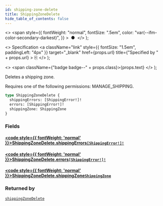 ```yaml
---
id: shipping-zone-delete
title: ShippingZoneDelete
hide_table_of_contents: false
---
```


  <>
    <span
      style={{
        fontWeight: "normal",
        fontSize: ".5em",
        color: "var(--ifm-color-secondary-darkest)",
      }}
    >
      &nbsp;●&nbsp;
    </span>
  </>
);

  <>
    Specification
    <a
      className="link"
      style={{ fontSize: "1.5em", paddingLeft: "4px" }}
      target="\_blank"
      href={props.url}
      title={"Specified by " + props.url}
    >
      ⎘
    </a>
  </>
);

  <>
    <span className={"badge badge--" + props.class}>{props.text}</span>
  </>
);

Deletes a shipping zone.

Requires one of the following permissions: MANAGE_SHIPPING.

```graphql
type ShippingZoneDelete {
  shippingErrors: [ShippingError!]!
  errors: [ShippingError!]!
  shippingZone: ShippingZone
}
```

### Fields

#### [<code style={{ fontWeight: 'normal' }}>ShippingZoneDelete.<b>shippingErrors</b></code>](#)<Bullet />[`[ShippingError!]!`](../../api-reference/shipping/objects/shipping-error) <Badge class="secondary" text="non-null"/> <Badge class="secondary" text="object"/> <Badge class="secondary" text="shipping"/>

>

#### [<code style={{ fontWeight: 'normal' }}>ShippingZoneDelete.<b>errors</b></code>](#)<Bullet />[`[ShippingError!]!`](../../api-reference/shipping/objects/shipping-error) <Badge class="secondary" text="non-null"/> <Badge class="secondary" text="object"/> <Badge class="secondary" text="shipping"/>

>

#### [<code style={{ fontWeight: 'normal' }}>ShippingZoneDelete.<b>shippingZone</b></code>](#)<Bullet />[`ShippingZone`](../../api-reference/shipping/objects/shipping-zone) <Badge class="secondary" text="object"/> <Badge class="secondary" text="shipping"/>

>

### Returned by

[`shippingZoneDelete`](../../api-reference/shipping/mutations/shipping-zone-delete) <Badge class="secondary" text="mutation"/>
